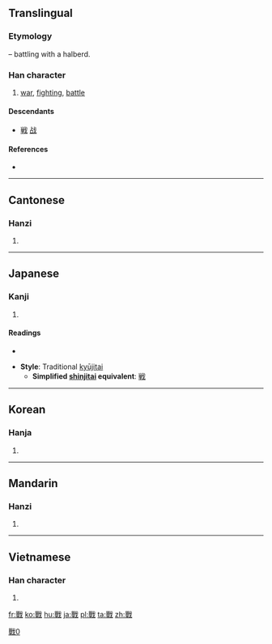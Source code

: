 {{also|戦|战}}
==Translingual==
{{ja-forms|[[戦]]|[[战]]|戰}}
===Etymology===
{{Han compound|單|戈|c1=p|c2=s|t2=halberd|ls=psc}} – battling with a halberd.

===Han character===
{{Han char|rn=62|rad=戈|as=12|sn=16|four=6355<sub>0</sub>|canj=口十戈 (RJI)}}

# [[war]], [[fighting]], [[battle]]

====Descendants====
* [[戦]] [[战]]

====References====
* {{Han ref|kx=0414.110|dkj=11667|dj=0757.120|hdz=21412.120|uh=6230|ud=25136|bh=BED4|bd=48852}}

----

==Cantonese==

===Hanzi===
{{yue-hanzi|jyut=|y=jin3|sim=战}}

# {{defn|lang=yue|sort=戈12}}

----

==Japanese==

===Kanji===
{{ja-kanji|grade=|rs=戈12}}

# {{defn|lang=ja|sort=戈12}}

====Readings====
* {{ja-readings|on=[[せん]] (sen)|kun=[[たたかう]] (tatakau), [[いくさ]] (ikusa)}}

* '''Style''': Traditional [[kyūjitai]]
** '''Simplified [[shinjitai]] equivalent''': [[戦]]

----

==Korean==

===Hanja===
{{ko-hanja|hangeul=[[전]]|eumhun=|rv=jeon|mr=chŏn|y=cen}}

# {{defn|lang=ko|sort=戈12}}

----

==Mandarin==

===Hanzi===
{{cmn-hanzi|sim=战|pin=[[zhàn]] ([[zhan4]]), [[hū]] ([[hu1]]), [[huī]] ([[hui1]]), [[xī]] ([[xi1]])|wg=hu<sup>1</sup>, hui<sup>1</sup>, hsi<sup>1</sup>, chan<sup>4</sup>}}

# {{defn|lang=cmn|sort=戈12}}

[[Category:CJKV characters simplified differently in Japan and China|戰0]]

----

==Vietnamese==

===Han character===
{{vi-hantu|[[chiến]], [[xuyến]], [[chuyến]]|rs=戈12}}

# {{defn|lang=vi|sort=戈12}}

[[fr:戰]]
[[ko:戰]]
[[hu:戰]]
[[ja:戰]]
[[pl:戰]]
[[ta:戰]]
[[zh:戰]]